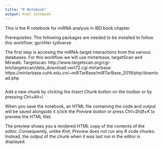```yaml
---
title: "R Notebook"
output: html_notebook
---
```


This is the R notebook for miRNA analysis in IBD book chapter

Prerequisites:
The following packages are needed to be installed to follow this workflow:
gprofiler
tydiverse


The first step is accesing the miRNA-target interactions from the various databases. For this workflow we will use mirtarbase, targetScan and Mirwalk.
Targetscan: http://www.targetscan.org/cgi-bin/targetscan/data_download.vert72.cgi
mirtarbase: https://mirtarbase.cuhk.edu.cn/~miRTarBase/miRTarBase_2019/php/download.php


```r

```

Add a new chunk by clicking the *Insert Chunk* button on the toolbar or by pressing *Ctrl+Alt+I*.

When you save the notebook, an HTML file containing the code and output will be saved alongside it (click the *Preview* button or press *Ctrl+Shift+K* to preview the HTML file).

The preview shows you a rendered HTML copy of the contents of the editor. Consequently, unlike *Knit*, *Preview* does not run any R code chunks. Instead, the output of the chunk when it was last run in the editor is displayed.

